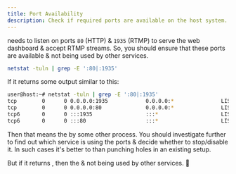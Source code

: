 ```yaml
---
title: Port Availability
description: Check if required ports are available on the host system.
---
```


<Xplex /> needs to listen on ports `80` (HTTP) & `1935` (RTMP) to serve the web dashboard & accept RTMP streams. So, you should ensure that these ports are available & not being used by other services.

```bash {2} title="Check ports availability"
netstat -tuln | grep -E ':80|:1935'
```

If it returns some output similar to this:

```bash title="Output if ports are busy"
user@host:~# netstat -tuln | grep -E ':80|:1935'
tcp        0      0 0.0.0.0:1935            0.0.0.0:*               LISTEN
tcp        0      0 0.0.0.0:80              0.0.0.0:*               LISTEN
tcp6       0      0 :::1935                 :::*                    LISTEN
tcp6       0      0 :::80                   :::*                    LISTEN
```

Then that means the <Badge text="ports are in use" variant="danger" /> by some other process. You should investigate further to find out which service is using the ports & decide whether to stop/disable it. In such cases it's better to <Badge text="use a fresh host system" variant="caution" /> than punching holes in an existing setup.

But if it returns <Badge text="no output" />, then the <Badge text="ports are available" /> & not being used by other services. 🎉
